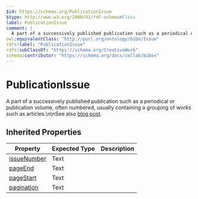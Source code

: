```yaml
---
$id: https://schema.org/PublicationIssue
$type: http://www.w3.org/2000/01/rdf-schema#Class
label: PublicationIssue
comment: |
  A part of a successively published publication such as a periodical or publication volume, often numbered, usually containing a grouping of works such as articles.\n\nSee also [blog post](https://blog-schema.org/2014/09/02/schema-org-support-for-bibliographic-relationships-and-periodicals/).
owl:equivalentClass: "http://purl.org/ontology/bibo/Issue"
rdfs:label: "PublicationIssue"
rdfs:subClassOf: "https://schema.org/CreativeWork"
schema:contributor: "https://schema.org/docs/collab/bibex"
---
```


# PublicationIssue

A part of a successively published publication such as a periodical or publication volume, often numbered, usually containing a grouping of works such as articles.\n\nSee also [blog post](https://blog-schema.org/2014/09/02/schema-org-support-for-bibliographic-relationships-and-periodicals/).

## Inherited Properties

| Property | Expected Type | Description |
| --- | --- | --- |
| [issueNumber](https://schema.org/issueNumber) | Text |  |
| [pageEnd](https://schema.org/pageEnd) | Text |  |
| [pageStart](https://schema.org/pageStart) | Text |  |
| [pagination](https://schema.org/pagination) | Text |  |
